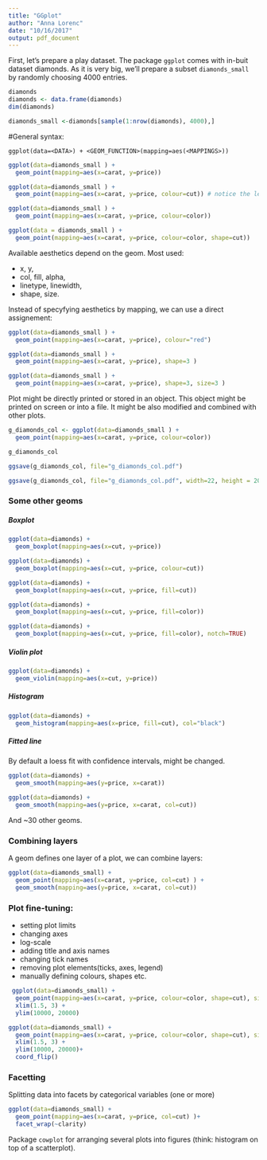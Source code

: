 ```yaml
---
title: "GGplot"
author: "Anna Lorenc"
date: "10/16/2017"
output: pdf_document
---
```






First, let's prepare a play dataset. The package `ggplot` comes with in-buit dataset diamonds. As it is very big, we'll prepare a subset `diamonds_small` by randomly choosing 4000 entries.


```r
diamonds
diamonds <- data.frame(diamonds)
dim(diamonds)

diamonds_small <-diamonds[sample(1:nrow(diamonds), 4000),]

```

#General syntax:

  `ggplot(data=<DATA>) + <GEOM_FUNCTION>(mapping=aes(<MAPPINGS>))`


```r
ggplot(data=diamonds_small ) + 
  geom_point(mapping=aes(x=carat, y=price))

ggplot(data=diamonds_small ) + 
  geom_point(mapping=aes(x=carat, y=price, colour=cut)) # notice the legend

ggplot(data=diamonds_small ) + 
  geom_point(mapping=aes(x=carat, y=price, colour=color)) 

ggplot(data = diamonds_small ) + 
  geom_point(mapping=aes(x=carat, y=price, colour=color, shape=cut))


```

  
Available aesthetics depend on the geom. Most used:

* x, y,
* col, fill,  alpha,
* linetype, linewidth,
* shape, size.


Instead of specyfying aesthetics by mapping, we can use a direct assignement:

```r
ggplot(data=diamonds_small ) + 
  geom_point(mapping=aes(x=carat, y=price), colour="red")

ggplot(data=diamonds_small ) + 
  geom_point(mapping=aes(x=carat, y=price), shape=3 )

ggplot(data=diamonds_small ) +
  geom_point(mapping=aes(x=carat, y=price), shape=3, size=3 )

```

Plot might be directly printed or stored in an object. This object might be printed on screen or into a file. It might be also modified and combined with other plots.

```r
g_diamonds_col <- ggplot(data=diamonds_small ) + 
  geom_point(mapping=aes(x=carat, y=price, colour=color))

g_diamonds_col 

ggsave(g_diamonds_col, file="g_diamonds_col.pdf")

ggsave(g_diamonds_col, file="g_diamonds_col.pdf", width=22, height = 20, units = "cm")

```
 
 
### Some other geoms

##### Boxplot 
```r
ggplot(data=diamonds) + 
  geom_boxplot(mapping=aes(x=cut, y=price))

ggplot(data=diamonds) + 
  geom_boxplot(mapping=aes(x=cut, y=price, colour=cut))

ggplot(data=diamonds) + 
  geom_boxplot(mapping=aes(x=cut, y=price, fill=cut))

ggplot(data=diamonds) + 
  geom_boxplot(mapping=aes(x=cut, y=price, fill=color))

ggplot(data=diamonds) + 
  geom_boxplot(mapping=aes(x=cut, y=price, fill=color), notch=TRUE)
```

##### Violin plot 
```r
ggplot(data=diamonds) + 
  geom_violin(mapping=aes(x=cut, y=price))

```

##### Histogram
```r
ggplot(data=diamonds) + 
  geom_histogram(mapping=aes(x=price, fill=cut), col="black")

```


##### Fitted line 
By default a loess fit with confidence intervals, might be changed.
```r
ggplot(data=diamonds) + 
  geom_smooth(mapping=aes(y=price, x=carat))

ggplot(data=diamonds) + 
  geom_smooth(mapping=aes(y=price, x=carat, col=cut))
```

And ~30 other geoms.

### Combining layers
A geom defines one layer of a plot, we can combine layers:

```r
ggplot(data=diamonds_small) +
  geom_point(mapping=aes(x=carat, y=price, col=cut) ) +
  geom_smooth(mapping=aes(y=price, x=carat, col=cut)) 
```


### Plot fine-tuning:


* setting plot limits
* changing axes
* log-scale
* adding title and axis names
* changing tick names
* removing plot elements(ticks, axes, legend)
* manually defining colours, shapes etc.

```r
 ggplot(data=diamonds_small) +
  geom_point(mapping=aes(x=carat, y=price, colour=color, shape=cut), size=4) +
  xlim(1.5, 3) +
  ylim(10000, 20000)

ggplot(data=diamonds_small) +
  geom_point(mapping=aes(x=carat, y=price, colour=color, shape=cut), size=4) +
  xlim(1.5, 3) +
  ylim(10000, 20000)+
  coord_flip()

```


### Facetting 

Splitting data into facets by categorical variables (one or more)

```r
ggplot(data=diamonds_small) +
  geom_point(mapping=aes(x=carat, y=price, col=cut) )+
  facet_wrap(~clarity)
```


Package `cowplot` for arranging several plots into figures (think: histogram on top of a scatterplot). 

